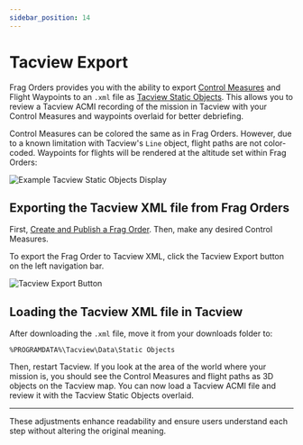 ```yaml
---
sidebar_position: 14
---
```


# Tacview Export

Frag Orders provides you with the ability to export [Control Measures](../docs/10-control-measures.mdx) and Flight Waypoints to an `.xml` file as [Tacview Static Objects](https://www.tacview.net/documentation/staticobjects/en/). This allows you to review a Tacview ACMI recording of the mission in Tacview with your Control Measures and waypoints overlaid for better debriefing.

Control Measures can be colored the same as in Frag Orders. However, due to a known limitation with Tacview's `Line` object, flight paths are not color-coded. Waypoints for flights will be rendered at the altitude set within Frag Orders:

![Example Tacview Static Objects Display](../static/img/tacview-2.png)

## Exporting the Tacview XML file from Frag Orders

First, [Create and Publish a Frag Order](../docs/2-creating-and-publishing.mdx). Then, make any desired Control Measures.

To export the Frag Order to Tacview XML, click the Tacview Export button on the left navigation bar.

![Tacview Export Button](../static/img/tacview-1.png)

## Loading the Tacview XML file in Tacview

After downloading the `.xml` file, move it from your downloads folder to:

```
%PROGRAMDATA%\Tacview\Data\Static Objects
```

Then, restart Tacview. If you look at the area of the world where your mission is, you should see the Control Measures and flight paths as 3D objects on the Tacview map. You can now load a Tacview ACMI file and review it with the Tacview Static Objects overlaid.

---

These adjustments enhance readability and ensure users understand each step without altering the original meaning.